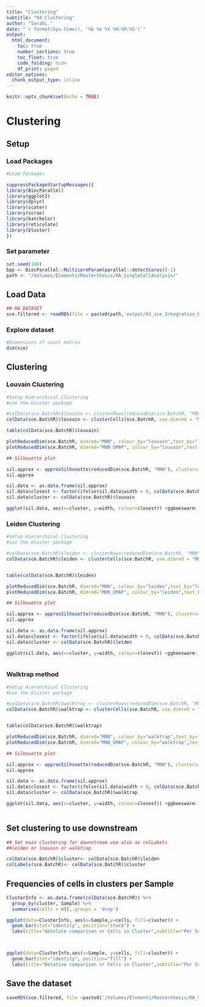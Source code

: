 ```yaml
---
title: "Clustering"
subtitle: "04_Clustering"
author: "SarahL."
date: "`r format(Sys.time(), '%b %e %Y %H:%M:%S')`"
output: 
  html_document:
    toc: true
    number_sections: true   
    toc_float: true
    code_folding: hide
    df_print: paged
editor_options:
  chunk_output_type: inline
---
```


```r
knitr::opts_chunk$set(echo = TRUE)
```


# Clustering

## Setup

### Load Packages

```r
#Load Packages

suppressPackageStartupMessages({
library(BiocParallel)
library(ggplot2)
library(dplyr)
library(scater)
library(scran)
library(batchelor)
library(reticulate)
library(bluster)
})

```

### Set parameter

```r
set.seed(100)
bpp <- BiocParallel::MulticoreParam(parallel::detectCores()-1)
path <- "/Volumes/Elements/Masterthesis/RA_SingleCellAnalysis/"
```


## Load Data

```r
## RA DATASET
sce.filtered <- readRDS(file = paste0(path,'output/03_sce_Integration_Batchelor.rds'))

```


### Explore dataset

```r
#Dimensions of count matrix
dim(sce)
```

## Clustering

### Louvain Clustering

```r
#Setup Hierarchical Clustering
#use the bluster package

#colData(sce.BatchR)$louvain <- clusterRows(reducedDim(sce.BatchR, "MNN"),TwoStepParam(KmeansParam(centers=1000), NNGraphParam(k=5,cluster.fun="louvain")))
colData(sce.BatchR)$louvain <- clusterCells(sce.BatchR, use.dimred = "MNN", BLUSPARAM = SNNGraphParam(k=15,cluster.fun="louvain"))

table(colData(sce.BatchR)$louvain)


```

```r
plotReducedDim(sce.BatchR, dimred="MNN", colour_by="louvain",text_by="louvain") + ggtitle("UMAP with louvain clusters")
plotReducedDim(sce.BatchR, dimred="MNN_UMAP", colour_by="louvain",text_by="louvain") + ggtitle("UMAP with louvain clusters")

```

```r
## Silhouette plot

sil.approx <- approxSilhouette(reducedDim(sce.BatchR, "MNN"), clusters=colData(sce.BatchR)$louvain)
sil.approx

sil.data <- as.data.frame(sil.approx)
sil.data$closest <- factor(ifelse(sil.data$width > 0, colData(sce.BatchR)$louvain, sil.data$other))
sil.data$cluster <- colData(sce.BatchR)$louvain

ggplot(sil.data, aes(x=cluster, y=width, colour=closest)) +ggbeeswarm::geom_quasirandom(method="smiley")+ggtitle("Silhouette plot Louvain Clustering")+theme_bw()


```

### Leiden Clustering

```r
#Setup Hierarchical Clustering
#use the bluster package

#colData(sce.BatchR)$leiden <- clusterRows(reducedDim(sce.BatchR, "MNN"),TwoStepParam(KmeansParam(centers=100), NNGraphParam(k=5,cluster.fun="leiden")))
colData(sce.BatchR)$leiden <- clusterCells(sce.BatchR, use.dimred = "MNN", BLUSPARAM = SNNGraphParam(k=40,cluster.fun="leiden"))


table(colData(sce.BatchR)$leiden)


```

```r
plotReducedDim(sce.BatchR, dimred="MNN", colour_by="leiden",text_by="leiden") + ggtitle("UMAP with leiden clusters")
plotReducedDim(sce.BatchR, dimred="MNN_UMAP", colour_by="leiden",text_by="leiden") + ggtitle("UMAP with leiden clusters")
```

```r
## Silhouette plot

sil.approx <- approxSilhouette(reducedDim(sce.BatchR, "MNN"), clusters=colData(sce.BatchR)$leiden)
sil.approx

sil.data <- as.data.frame(sil.approx)
sil.data$closest <- factor(ifelse(sil.data$width > 0, colData(sce.BatchR)$leiden, sil.data$other))
sil.data$cluster <- colData(sce.BatchR)$leiden

ggplot(sil.data, aes(x=cluster, y=width, colour=closest)) +ggbeeswarm::geom_quasirandom(method="smiley")+ggtitle("Silhouette plot leiden Clustering")+theme_bw()
  

```

### Walktrap method

```r
#Setup Hierarchical Clustering
#use the bluster package

#colData(sce.BatchR)$walktrap <- clusterRows(reducedDim(sce.BatchR, "MNN"),TwoStepParam(KmeansParam(centers=100), NNGraphParam(k=2,cluster.fun="walktrap")))
colData(sce.BatchR)$walktrap <- clusterCells(sce.BatchR, use.dimred = "MNN", BLUSPARAM = SNNGraphParam(k=20,cluster.fun="walktrap", BPPARAM=bpp))


table(colData(sce.BatchR)$walktrap)


```

```r
plotReducedDim(sce.BatchR, dimred="MNN", colour_by="walktrap",text_by="walktrap") + ggtitle("UMAP with walktrap clusters")
plotReducedDim(sce.BatchR, dimred="MNN_UMAP", colour_by="walktrap",text_by="walktrap") + ggtitle("UMAP with walktrap clusters")
```

```r
## Silhouette plot

sil.approx <- approxSilhouette(reducedDim(sce.BatchR, "MNN"), clusters=colData(sce.BatchR)$walktrap)
sil.approx

sil.data <- as.data.frame(sil.approx)
sil.data$closest <- factor(ifelse(sil.data$width > 0, colData(sce.BatchR)$walktrap, sil.data$other))
sil.data$cluster <- colData(sce.BatchR)$walktrap

ggplot(sil.data, aes(x=cluster, y=width, colour=closest)) +ggbeeswarm::geom_quasirandom(method="smiley")+ggtitle("Silhouette plot leiden Clustering")+theme_bw()
  

```

## Set clustering to use downstream

```r
## Set main clustering for downstream use also as colLabels
##leiden or louvain or walktrap

colData(sce.BatchR)$cluster<- colData(sce.BatchR)$leiden
colLabels(sce.BatchR)<- colData(sce.BatchR)$cluster

```

## Frequencies of cells in clusters per Sample

```r
ClusterInfo <- as.data.frame(colData(sce.BatchR)) %>% 
  group_by(cluster, Sample) %>%
  summarise(cells = n(),.groups = 'drop') 

ggplot(data=ClusterInfo, aes(x=Sample,y=cells, fill=cluster)) +
  geom_bar(stat="identity", position="stack") +
  labs(title="Absolute comparison nr Cells in Cluster",subtitle="Per Sample",x="",y="Number of cells")



ggplot(data=ClusterInfo,aes(x=Sample, y=cells, fill=cluster)) +
  geom_bar(stat="identity", position="fill") +
  labs(title="Relative comparison nr Cells in Cluster",subtitle="Per Sample",x="",y="Number of cells")


```


## Save the dataset

```r
saveRDS(sce.filtered, file =paste0('/Volumes/Elements/Masterthesis/RA_SingleCellAnalysis/output/','04_sce_Clustering.rds'))
```
